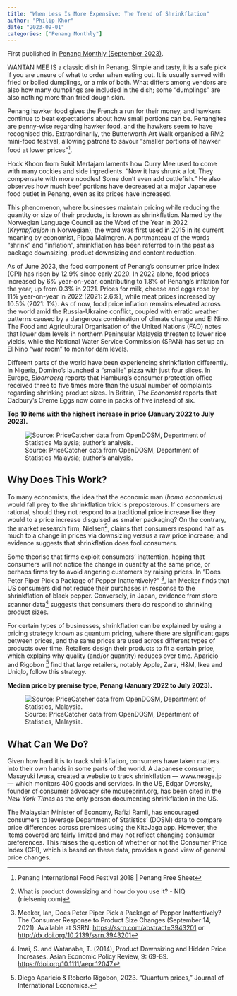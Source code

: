 ```yaml
---
title: "When Less Is More Expensive: The Trend of Shrinkflation"
author: "Philip Khor"
date: "2023-09-01"
categories: ["Penang Monthly"]
---
```


::: callout-note
First published in [Penang Monthly (September 2023)](https://penangmonthly.com/article/20987/when-less-is-more-expensive-the-trend-of-shrinkflation).
:::

WANTAN MEE IS a classic dish in Penang. Simple and tasty, it is a safe pick if you are unsure of what to order when eating out. It is usually served with fried or boiled dumplings, or a mix of both. What differs among vendors are also how many dumplings are included in the dish; some “dumplings” are also nothing more than fried dough skin.

Penang hawker food gives the French a run for their money, and hawkers continue to beat expectations about how small portions can be. Penangites are penny-wise regarding hawker food, and the hawkers seem to have recognised this. Extraordinarily, the Butterworth Art Walk organised a RM2 mini-food festival, allowing patrons to savour “smaller portions of hawker food at lower prices”[^1].

[^1]: Penang International Food Festival 2018 \| Penang Free Sheet

Hock Khoon from Bukit Mertajam laments how Curry Mee used to come with many cockles and side ingredients. “Now it has shrunk a lot. They compensate with more noodles! Some don’t even add cuttlefish.” He also observes how much beef portions have decreased at a major Japanese food outlet in Penang, even as its prices have increased.

This phenomenon, where businesses maintain pricing while reducing the quantity or size of their products, is known as shrinkflation. Named by the Norwegian Language Council as the Word of the Year in 2022 (*Krympflasjon* in Norwegian), the word was first used in 2015 in its current meaning by economist, Pippa Malmgren. A portmanteau of the words “shrink” and “inflation”, shrinkflation has been referred to in the past as package downsizing, product downsizing and content reduction.

As of June 2023, the food component of Penang’s consumer price index (CPI) has risen by 12.9% since early 2020. In 2022 alone, food prices increased by 6% year-on-year, contributing to 1.8% of Penang’s inflation for the year, up from 0.3% in 2021. Prices for milk, cheese and eggs rose by 11% year-on-year in 2022 (2021: 2.6%), while meat prices increased by 10.5% (2021: 1%). As of now, food price inflation remains elevated across the world amid the Russia-Ukraine conflict, coupled with erratic weather patterns caused by a dangerous combination of climate change and El Nino. The Food and Agricultural Organisation of the United Nations (FAO) notes that lower dam levels in northern Peninsular Malaysia threaten to lower rice yields, while the National Water Service Commission (SPAN) has set up an El Nino “war room” to monitor dam levels.

Different parts of the world have been experiencing shrinkflation differently. In Nigeria, Domino’s launched a “smallie” pizza with just four slices. In Europe, *Bloomberg* reports that Hamburg’s consumer protection office received three to five times more than the usual number of complaints regarding shrinking product sizes. In Britain, *The Economist* reports that Cadbury’s Creme Eggs now come in packs of five instead of six.

**Top 10 items with the highest increase in price (January 2022 to July 2023).**

![Source: PriceCatcher data from OpenDOSM, Department of Statistics Malaysia; author’s analysis.](https://penangmonthly.com/storage/18955/instastories.jpg)

## **Why Does This Work?**

To many economists, the idea that the economic man (*homo economicus*) would fall prey to the shrinkflation trick is preposterous. If consumers are rational, should they not respond to a traditional price increase like they would to a price increase disguised as smaller packaging? On the contrary, the market research firm, Nielsen[^2], claims that consumers respond half as much to a change in prices via downsizing versus a raw price increase, and evidence suggests that shrinkflation does fool consumers.

[^2]: What is product downsizing and how do you use it? - NIQ (nielseniq.com)

Some theorise that firms exploit consumers’ inattention, hoping that consumers will not notice the change in quantity at the same price, or perhaps firms try to avoid angering customers by raising prices. In “Does Peter Piper Pick a Package of Pepper Inattentively?” [^3], Ian Meeker finds that US consumers did not reduce their purchases in response to the shrinkflation of black pepper. Conversely, in Japan, evidence from store scanner data[^4] suggests that consumers there do respond to shrinking product sizes.

[^3]: Meeker, Ian, Does Peter Piper Pick a Package of Pepper Inattentively? The Consumer Response to Product Size Changes (September 14, 2021). Available at SSRN: <https://ssrn.com/abstract=3943201> or <http://dx.doi.org/10.2139/ssrn.3943201>

[^4]: Imai, S. and Watanabe, T. (2014), Product Downsizing and Hidden Price Increases. Asian Economic Policy Review, 9: 69-89. <https://doi.org/10.1111/aepr.12047>

For certain types of businesses, shrinkflation can be explained by using a pricing strategy known as quantum pricing, where there are significant gaps between prices, and the same prices are used across different types of products over time. Retailers design their products to fit a certain price, which explains why quality (and/or quantity) reduces over time. Aparicio and Rigobon [^5] find that large retailers, notably Apple, Zara, H&M, Ikea and Uniqlo, follow this strategy.

[^5]: Diego Aparicio & Roberto Rigobon, 2023. "Quantum prices," Journal of International Economics.

**Median price by premise type, Penang (January 2022 to July 2023).**

![Source: PriceCatcher data from OpenDOSM, Department of Statistics, Malaysia.](https://penangmonthly.com/storage/18954/shrink1.jpg)

## **What Can We Do?**

Given how hard it is to track shrinkflation, consumers have taken matters into their own hands in some parts of the world. A Japanese consumer, Masayuki Iwasa, created a website to track shrinkflation — www.neage.jp — which monitors 400 goods and services. In the US, Edgar Dworsky, founder of consumer advocacy site mouseprint.org, has been cited in the *New York Times* as the only person documenting shrinkflation in the US.

The Malaysian Minister of Economy, Rafizi Ramli, has encouraged consumers to leverage Department of Statistics’ (DOSM) data to compare price differences across premises using the KitaJaga app. However, the items covered are fairly limited and may not reflect changing consumer preferences. This raises the question of whether or not the Consumer Price Index (CPI), which is based on these data, provides a good view of general price changes.